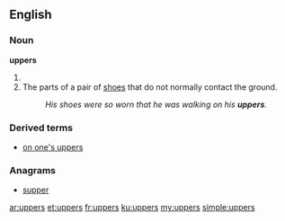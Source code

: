 ==English==

===Noun===
'''uppers'''
# {{plural of|upper}}
# The parts of a pair of [[shoes]] that do not normally contact the ground.
#: ''His shoes were so worn that he was walking on his '''uppers'''.''

===Derived terms===
*[[on one's uppers]]

===Anagrams===
* [[supper#English|supper]]

[[ar:uppers]]
[[et:uppers]]
[[fr:uppers]]
[[ku:uppers]]
[[my:uppers]]
[[simple:uppers]]